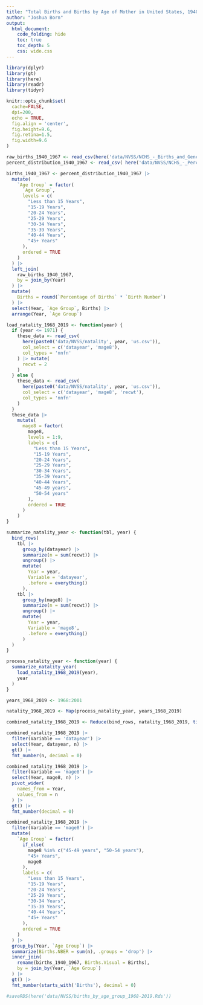 ```yaml
---
title: "Total Births and Births by Age of Mother in United States, 1940-2019"
author: "Joshua Born"
output:
  html_document:
    code_folding: hide
    toc: true
    toc_depth: 5
    css: wide.css
---
```



```r
library(dplyr)
library(gt)
library(here)
library(readr)
library(tidyr)

knitr::opts_chunk$set(
  cache=FALSE,
  dpi=200,
  echo = TRUE,
  fig.align = 'center',
  fig.height=9.6,
  fig.retina=1.5,
  fig.width=9.6
)
```


```r
raw_births_1940_1967 <- read_csv(here('data/NVSS/NCHS_-_Births_and_General_Fertility_Rates__United_States.csv')) 
percent_distribution_1940_1967 <- read_csv( here('data/NVSS/NCHS_-_Percent_Distribution_of_Births_for_Females_by_Age_Group__United_States.csv'))

births_1940_1967 <- percent_distribution_1940_1967 |>
  mutate(
    `Age Group` = factor(
      `Age Group`,
      levels = c(
        "Less than 15 Years",
        "15-19 Years",
        "20-24 Years",
        "25-29 Years",
        "30-34 Years",
        "35-39 Years",
        "40-44 Years",
        "45+ Years"
      ),
      ordered = TRUE
    )
  ) |>
  left_join(
    raw_births_1940_1967,
    by = join_by(Year)
  ) |>
  mutate(
    Births = round(`Percentage of Births` * `Birth Number`)
  ) |>
  select(Year, `Age Group`, Births) |>
  arrange(Year, `Age Group`)
```


```r
load_natality_1968_2019 <- function(year) {
  if (year <= 1971) {
    these_data <- read_csv(
      here(paste0('data/NVSS/natality', year, 'us.csv')),
      col_select = c('datayear', 'mage8'),
      col_types = 'nnfn'
    ) |> mutate(
      recwt = 2
    )
  } else {
    these_data <- read_csv(
      here(paste0('data/NVSS/natality', year, 'us.csv')),
      col_select = c('datayear', 'mage8', 'recwt'),
      col_types = 'nnfn'
    )
  }
  these_data |>
    mutate(
      mage8 = factor(
        mage8,
        levels = 1:9,
        labels = c(
          "Less than 15 Years",
          "15-19 Years",
          "20-24 Years",
          "25-29 Years",
          "30-34 Years",
          "35-39 Years",
          "40-44 Years",
          "45-49 years",
          "50-54 years"
        ),
        ordered = TRUE
      )
    )
}

summarize_natality_year <- function(tbl, year) {
  bind_rows(
    tbl |>
      group_by(datayear) |>
      summarize(n = sum(recwt)) |>
      ungroup() |>
      mutate(
        Year = year,
        Variable = 'datayear',
        .before = everything()
      ),
    tbl |>
      group_by(mage8) |>
      summarize(n = sum(recwt)) |>
      ungroup() |>
      mutate(
        Year = year,
        Variable = 'mage8',
        .before = everything()
      )
  )
}

process_natality_year <- function(year) {
  summarize_natality_year(
    load_natality_1968_2019(year),
    year
  )
}
```


```r
years_1968_2019 <- 1968:2001

natality_1968_2019 <- Map(process_natality_year, years_1968_2019)

combined_natality_1968_2019 <- Reduce(bind_rows, natality_1968_2019, tibble())
```


```r
combined_natality_1968_2019 |>
  filter(Variable == 'datayear') |>
  select(Year, datayear, n) |>
  gt() |>
  fmt_number(n, decimal = 0)
```


```r
combined_natality_1968_2019 |>
  filter(Variable == 'mage8') |>
  select(Year, mage8, n) |>
  pivot_wider(
    names_from = Year,
    values_from = n
  ) |>
  gt() |>
  fmt_number(decimal = 0)
```


```r
combined_natality_1968_2019 |>
  filter(Variable == 'mage8') |>
  mutate(
    `Age Group` = factor(
      if_else(
        mage8 %in% c("45-49 years", "50-54 years"),
        "45+ Years",
        mage8
      ),
      labels = c(
        "Less than 15 Years",
        "15-19 Years",
        "20-24 Years",
        "25-29 Years",
        "30-34 Years",
        "35-39 Years",
        "40-44 Years",
        "45+ Years"
      ),
      ordered = TRUE
    )
  ) |>
  group_by(Year, `Age Group`) |>
  summarize(Births.NBER = sum(n), .groups = 'drop') |>
  inner_join(
    rename(births_1940_1967, Births.Visual = Births),
    by = join_by(Year, `Age Group`) 
  ) |>
  gt() |>
  fmt_number(starts_with('Births'), decimal = 0)
```


```r
#saveRDS(here('data/NVSS/births_by_age_group_1968-2019.Rds'))
```
